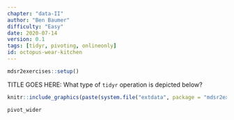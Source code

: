 ```yaml
---
chapter: "data-II"
author: "Ben Baumer"
difficulty: "Easy"
date: 2020-07-14 
version: 0.1
tags: [tidyr, pivoting, onlineonly]
id: octopus-wear-kitchen
---
```

```r
mdsr2exercises::setup()
```

TITLE GOES HERE: What type of `tidyr` operation is depicted below? 

```r
knitr::include_graphics(paste(system.file("extdata", package = "mdsr2exercises"), "/tidyr-spread.png", sep = ""))
```

<!--answer-start-->
`pivot_wider`
<!--answer-end-->


